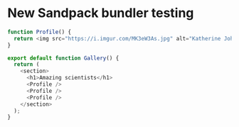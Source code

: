 
# New Sandpack bundler testing

<NewBundlerToggle />

<Sandpack>

```js
function Profile() {
  return <img src="https://i.imgur.com/MK3eW3As.jpg" alt="Katherine Johnson" />;
}

export default function Gallery() {
  return (
    <section>
      <h1>Amazing scientists</h1>
      <Profile />
      <Profile />
      <Profile />
    </section>
  );
}
```

</Sandpack>
